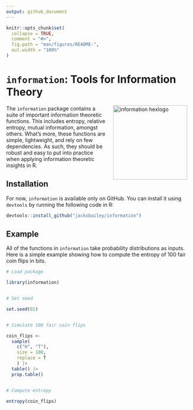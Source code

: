 ```yaml
---
output: github_document
---
```


<!-- README.md is generated from README.Rmd. Please edit that file -->

```r
knitr::opts_chunk$set(
  collapse = TRUE,
  comment = "#>",
  fig.path = "man/figures/README-",
  out.width = "100%"
)
```

# `information`: Tools for Information Theory

<!-- badges: start -->
<!-- badges: end -->

<img src="https://raw.githubusercontent.com/jackobailey/information/master/inst/figures/information_hex.png" alt="information hexlogo" align="right" width="200" style="padding: 0 15px; float: right;"/>

The `information` package contains a suite of important information theoretic functions. This includes entropy, relative entropy, mutual information, amongst others. What's more, these functions are simple, lightweight, and rely on few dependencies. As such, they should be robust and easy to put into practice when applying information theoretic insights in R.

## Installation

For now, `information` is available only on GitHub. You can install it using `devtools` by running the following code in R:

``` r
devtools::install_github("jackobailey/information")
```

## Example

All of the functions in `information` take probability distributions as inputs. Here is a simple example showing how to compute the entropy of 100 fair coin flips in bits.

```r

# Load package

library(information)


# Set seed

set.seed(01)


# Simulate 100 fair coin flips

coin_flips <- 
  sample(
    c("H", "T"),
    size = 100,
    replace = T
    ) |> 
  table() |> 
  prop.table()


# Compute entropy

entropy(coin_flips)

```
